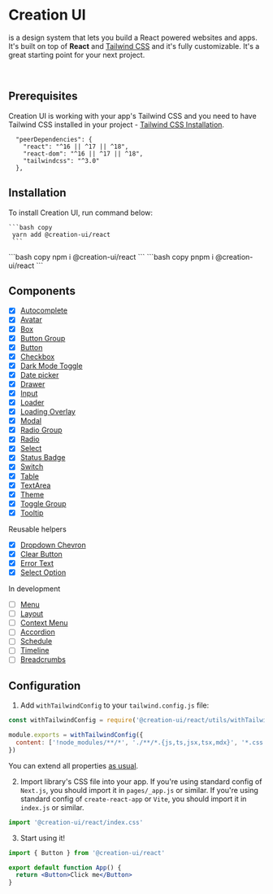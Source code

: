 
# Creation UI

is a design system that lets you build a React powered websites
and apps. It's built on top of <b>React</b> and [Tailwind CSS](https://tailwindcss.com)
and it's fully customizable. It's a great starting point for your next project.

<br />

## Prerequisites

Creation UI is working with your app's Tailwind CSS and you need to have Tailwind CSS installed in your project - [Tailwind CSS Installation](https://tailwindcss.com/docs/installation/using-postcss).

```
  "peerDependencies": {
    "react": "^16 || ^17 || ^18",
    "react-dom": "^16 || ^17 || ^18",
    "tailwindcss": "^3.0"
  },
```

## Installation

To install Creation UI, run command below:

<Tabs items={SCRIPTS_TABS}>
  <Tab>

    ```bash copy
     yarn add @creation-ui/react
     ```

  </Tab>
  <Tab>
    ```bash copy
     npm i @creation-ui/react
     ```
     </Tab>
  <Tab>
    ```bash copy
     pnpm i @creation-ui/react
     ```
     </Tab>
</Tabs>

## Components

- [x] [Autocomplete](/docs/components/autocomplete)
- [x] [Avatar](/docs/components/avatar)
- [x] [Box](/docs/components/box)
- [x] [Button Group](/docs/components/button-group)
- [x] [Button](/docs/components/button)
- [x] [Checkbox](/docs/components/checkbox)
- [x] [Dark Mode Toggle](/docs/components/dark-mode-toggle)
- [x] [Date picker](/docs/components/date-picker)
- [x] [Drawer](/docs/components/drawer)
- [x] [Input](/docs/components/input)
- [x] [Loader](/docs/components/loader)
- [x] [Loading Overlay](/docs/components/loading-overlay)
- [x] [Modal](/docs/components/modal)
- [x] [Radio Group](/docs/components/radio-group)
- [x] [Radio](/docs/components/radio)
- [x] [Select](/docs/components/select)
- [x] [Status Badge](/docs/components/status-badge)
- [x] [Switch](/docs/components/switch)
- [x] [Table](/docs/components/table)
- [x] [TextArea](/docs/components/textarea)
- [x] [Theme](/docs/components/theme)
- [x] [Toggle Group](/docs/components/toggle-group)
- [x] [Tooltip](/docs/components/tooltip)

Reusable helpers

- [x] [Dropdown Chevron](/docs/components/dropdown-chevron)
- [x] [Clear Button](/docs/components/clear-button)
- [x] [Error Text](/docs/components/error-text)
- [x] [Select Option](/docs/components/select-option)

In development

- [ ] [Menu](/docs/components/menu)
- [ ] [Layout](/docs/components/layout)
- [ ] [Context Menu](/docs/components/context-menu)
- [ ] [Accordion](/docs/components/accordion)
- [ ] [Schedule](/docs/components/schedule)
- [ ] [Timeline](/docs/components/timeline)
- [ ] [Breadcrumbs](/docs/components/breadcrumbs)

## Configuration

1. Add `withTailwindConfig` to your `tailwind.config.js` file:

```js copy
const withTailwindConfig = require('@creation-ui/react/utils/withTailwindConfig')

module.exports = withTailwindConfig({
  content: ['!node_modules/**/*', './**/*.{js,ts,jsx,tsx,mdx}', '*.css'],
})
```

You can extend all properties [as usual](https://tailwindcss.com/docs/configuration).

2. Import library's CSS file into your app.
   If you're using standard config of `Next.js`, you should import it in `pages/_app.js` or similar.
   If you're using standard config of `create-react-app` or `Vite`, you should import it in `index.js` or similar.

```js copy
import '@creation-ui/react/index.css'
```

3. Start using it!

```jsx copy
import { Button } from '@creation-ui/react'

export default function App() {
  return <Button>Click me</Button>
}
```
